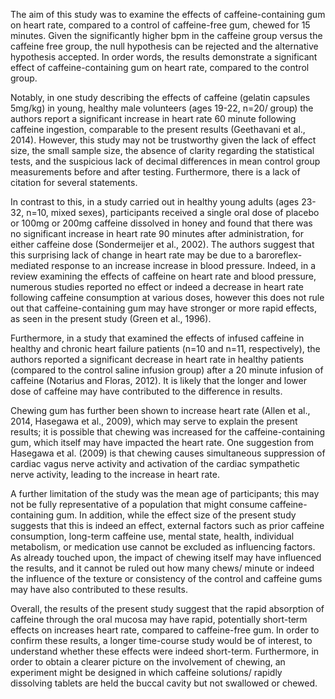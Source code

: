 The aim of this study was to examine the effects of caffeine-containing gum on heart rate, compared to a control of caffeine-free gum, chewed for 15 minutes. Given the significantly higher bpm in the caffeine group versus the caffeine free group, the null hypothesis can be rejected and the alternative hypothesis accepted. In order words, the results demonstrate a significant effect of caffeine-containing gum on heart rate, compared to the control group. 

Notably, in one study describing the effects of caffeine (gelatin capsules 5mg/kg) in young, healthy male volunteers (ages 19-22, n=20/ group) the authors report a significant increase in heart rate 60 minute following caffeine ingestion, comparable to the present results (Geethavani et al., 2014). However, this study may not be trustworthy given the lack of effect size, the small sample size, the absence of clarity regarding the statistical tests, and the suspicious lack of decimal differences in mean control group measurements before and after testing. Furthermore, there is a lack of citation for several statements.

In contrast to this, in a study carried out in healthy young adults (ages 23-32, n=10, mixed sexes), participants received a single oral dose of placebo or 100mg or 200mg caffeine dissolved in honey and found that there was no significant increase in heart rate 90 minutes after administration, for either caffeine dose (Sondermeijer et al., 2002). The authors suggest that this surprising lack of change in heart rate may be due to a baroreflex-mediated response to an increase increase in blood pressure. Indeed, in a review examining the effects of caffeine on heart rate and blood pressure, numerous studies reported no effect or indeed a decrease in heart rate following caffeine consumption at various doses, however this does not rule out that caffeine-containing gum may have stronger or more rapid effects, as seen in the present study (Green et al., 1996). 

Furthermore, in a study that examined the effects of infused caffeine in healthy and chronic heart failure patients (n=10 and n=11, respectively), the authors reported a significant decrease in heart rate in healthy patients (compared to the control saline infusion group) after a 20 minute infusion of caffeine (Notarius and Floras, 2012). It is likely that the longer and lower dose of caffeine may have contributed to the difference in results. 

Chewing gum has further been shown to increase heart rate (Allen et al., 2014, Hasegawa et al., 2009), which may serve to explain the present results; it is possible that chewing was increased for the caffeine-containing gum, which itself may have impacted the heart rate. One suggestion from Hasegawa et al. (2009) is that chewing causes simultaneous suppression of cardiac vagus nerve activity and activation of the cardiac sympathetic nerve activity, leading to the increase in heart rate. 

A further limitation of the study was the mean age of participants; this may not be fully representative of a population that might consume caffeine-containing gum. In addition, while the effect size of the present study suggests that this is indeed an effect, external factors such as prior caffeine consumption, long-term caffeine use, mental state, health, individual metabolism, or medication use cannot be excluded as influencing factors. As already touched upon, the impact of chewing itself may have influenced the results, and it cannot be ruled out how many chews/ minute or indeed the influence of the texture or consistency of the control and caffeine gums may have also contributed to these results. 

Overall, the results of the present study suggest that the rapid absorption of caffeine through the oral mucosa may have rapid, potentially short-term effects on increases heart rate, compared to caffeine-free gum. In order to confirm these results, a longer time-course study would be of interest, to understand whether these effects were indeed short-term. Furthermore, in order to obtain a clearer picture on the involvement of chewing, an experiment might be designed in which caffeine solutions/ rapidly dissolving tablets are held the buccal cavity but not swallowed or chewed.